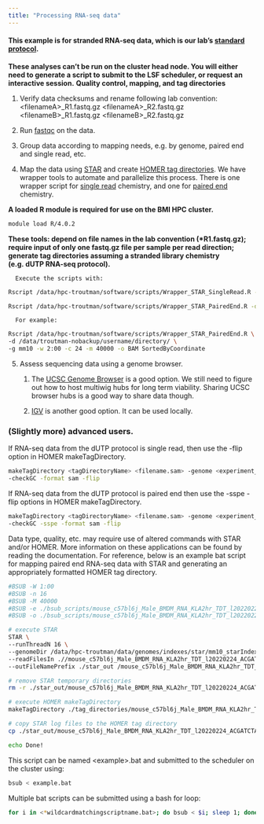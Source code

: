 ```yaml
---
title: "Processing RNA-seq data"
---
```


#### **This example is for stranded RNA-seq data, which is our lab's [standard protocol](https://docs.google.com/document/d/10gv3azAfEpOEBIOYLgxlRpkMJf1_qg_o-lhHULrTp0g/edit?usp=sharing).**

::: callout-important
**These analyses can't be run on the cluster head node. You will either need to generate a script to submit to the LSF scheduler, or request an interactive session.** **Quality control, mapping, and tag directories**
:::

1.  Verify data checksums and rename following lab convention: \<filenameA\>\_R1.fastq.gz \<filenameA\>\_R2.fastq.gz \<filenameB\>\_R1.fastq.gz \<filenameB\>\_R2.fastq.gz

2.  Run [fastqc](https://github.com/s-andrews/FastQC) on the data.

3.  Group data according to mapping needs, e.g. by genome, paired end and single read, etc.

4.  Map the data using [STAR](https://github.com/alexdobin/STAR) and create [HOMER tag directories](http://homer.ucsd.edu/homer/ngs/tagDir.html). We have wrapper tools to automate and parallelize this process. There is one wrapper script for [single read](../../Code/Wrapper_STAR_SingleRead.R) chemistry, and one for [paired end](../../Code/Wrapper_STAR_PairedEnd.R) chemistry.

::: callout-note
**A loaded R module is required for use on the BMI HPC cluster.**

``` bash
module load R/4.0.2
```
:::

::: {.callout-important collapse="false"}
**These tools: depend on file names in the lab convention (\*R1.fastq.gz); require input of only one fastq.gz file per sample per read direction; generate tag directories assuming a stranded library chemistry (e.g. dUTP RNA-seq protocol).**
:::

      Execute the scripts with:

``` bash
Rscript /data/hpc-troutman/software/scripts/Wrapper_STAR_SingleRead.R -d path/to/fastq/dataRscript /data/hpc-troutman/software/scripts/Wrapper_STAR_PairedEnd.R -d path/to/fastq/data

Rscript /data/hpc-troutman/software/scripts/Wrapper_STAR_PairedEnd.R -d [fastq directory, character] -g [star genome index, character] -w [wall, hour:minute] -c [cores, integer] -m [memory, integer] -o [STAR output format, character]
```

      For example:

``` bash
Rscript /data/hpc-troutman/software/scripts/Wrapper_STAR_PairedEnd.R \
-d /data/troutman-nobackup/username/directory/ \
-g mm10 -w 2:00 -c 24 -m 40000 -o BAM SortedByCoordinate
```

5.  Assess sequencing data using a genome browser.

    1.  The [UCSC Genome Browser](https://genome.ucsc.edu) is a good option. We still need to figure out how to host multiwig hubs for long term viability. Sharing UCSC browser hubs is a good way to share data though.

    2.  [IGV](https://software.broadinstitute.org/software/igv/) is another good option. It can be used locally.

### **(Slightly more) advanced users.**

If RNA-seq data from the dUTP protocol is single read, then use the -flip option in HOMER makeTagDirectory.

``` bash
makeTagDirectory <tagDirectoryName> <filename.sam> -genome <experiment_genome> \
-checkGC -format sam -flip
```

If RNA-seq data from the dUTP protocol is paired end then use the -sspe -flip options in HOMER makeTagDirectory.

``` bash
makeTagDirectory <tagDirectoryName> <filename.sam> -genome <experiment_genome> \
-checkGC -sspe -format sam -flip
```

Data type, quality, etc. may require use of altered commands with STAR and/or HOMER. More information on these applications can be found by reading the documentation. For reference, below is an example bat script for mapping paired end RNA-seq data with STAR and generating an appropriately formatted HOMER tag directory.

``` bash
#BSUB -W 1:00
#BSUB -n 16
#BSUB -M 40000
#BSUB -e ./bsub_scripts/mouse_c57bl6j_Male_BMDM_RNA_KLA2hr_TDT_l20220224_ACGATCTA_GCAATATG_S14_L002.err
#BSUB -o ./bsub_scripts/mouse_c57bl6j_Male_BMDM_RNA_KLA2hr_TDT_l20220224_ACGATCTA_GCAATATG_S14_L002.out# load modulesmodule load STAR/2.7.9module load homer/4.11

# execute STAR
STAR \    
--runThreadN 16 \    
--genomeDir /data/hpc-troutman/data/genomes/indexes/star/mm10_starIndex/ \    --readFilesCommand zcat \    
--readFilesIn .//mouse_c57bl6j_Male_BMDM_RNA_KLA2hr_TDT_l20220224_ACGATCTA_GCAATATG_S14_L002_R1.fastq.gz .//mouse_c57bl6j_Male_BMDM_RNA_KLA2hr_TDT_l20220224_ACGATCTA_GCAATATG_S14_L002_R2.fastq.gz \    
--outFileNamePrefix ./star_out /mouse_c57bl6j_Male_BMDM_RNA_KLA2hr_TDT_l20220224_ACGATCTA_GCAATATG_S14_L002.mm10. \    --outSAMtype SAM

# remove STAR temporary directories
rm -r ./star_out/mouse_c57bl6j_Male_BMDM_RNA_KLA2hr_TDT_l20220224_ACGATCTA_GCAATATG_S14_L002.mm10._STARtmp

# execute HOMER makeTagDirectory
makeTagDirectory ./tag_directories/mouse_c57bl6j_Male_BMDM_RNA_KLA2hr_TDT_l20220224_ACGATCTA_GCAATATG_S14_L002.mm10/ ./star_out/mouse_c57bl6j_Male_BMDM_RNA_KLA2hr_TDT_l20220224_ACGATCTA_GCAATATG_S14_L002.mm10.Aligned*am -genome mm10 -checkGC -format sam -sspe -flip

# copy STAR log files to the HOMER tag directory
cp ./star_out/mouse_c57bl6j_Male_BMDM_RNA_KLA2hr_TDT_l20220224_ACGATCTA_GCAATATG_S14_L002.*Log* ./tag_directories/mouse_c57bl6j_Male_BMDM_RNA_KLA2hr_TDT_l20220224_ACGATCTA_GCAATATG_S14_L002.mm10/

echo Done!
```

This script can be named \<example\>.bat and submitted to the scheduler on the cluster using:

``` bash
bsub < example.bat
```

Multiple bat scripts can be submitted using a bash for loop:

``` bash
for i in <*wildcardmatchingscriptname.bat>; do bsub < $i; sleep 1; done
```

